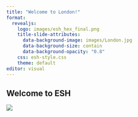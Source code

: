 ```yaml
---
title: "Welcome to London!"
format: 
  revealjs:
    logo: images/esh_hex_final.png
    title-slide-attributes:
      data-background-image: images/London.jpg
      data-background-size: contain
      data-background-opacity: "0.8"
    css: esh-style.css
    theme: default
editor: visual
---
```


## Welcome to ESH

![](images/esh_hex_final.png)
